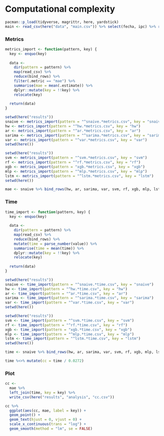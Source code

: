 # Computational complexity

```r
pacman::p_load(tidyverse, magrittr, here, yardstick)
main <- read_csv(here("data", "main.csv")) %>% select(fecha, ipc) %>% rowid_to_column(".row")
```

### Metrics

```r
metrics_import <- function(pattern, key) {
  key <- enquo(key)
  
  data <- 
    dir(pattern = pattern) %>% 
    map(read_csv) %>% 
    reduce(bind_rows) %>% 
    filter(.metric == "mae") %>% 
    summarise(mae = mean(.estimate)) %>% 
    dplyr::mutate(key = !!key) %>% 
    relocate(key)
  
  return(data)
}
```

```r
setwd(here("results"))
snaive <- metrics_import(pattern = "^snaive.*metrics.csv", key = "snaive")
hw <- metrics_import(pattern = "^hw.*metrics.csv", key = "hw")
ar <- metrics_import(pattern = "^ar.*metrics.csv", key = "ar")
sarima <- metrics_import(pattern = "^sarima.*metrics.csv", key = "sarima")
var <- metrics_import(pattern = "^var.*metrics.csv", key = "var")
setwd(here())
```

```r
setwd(here("results"))
svm <- metrics_import(pattern = "^svm.*metrics.csv", key = "svm")
rf <- metrics_import(pattern = "^rf.*metrics.csv", key = "rf")
xgb <- metrics_import(pattern = "xgb.*metrics.csv", key = "xgb")
mlp <- metrics_import(pattern = "^mlp.*metrics.csv", key = "mlp")
lstm <- metrics_import(pattern = "^lstm.*metrics.csv", key = "lstm")
setwd(here())
```

```r
mae <- snaive %>% bind_rows(hw, ar, sarima, var, svm, rf, xgb, mlp, lstm)
```

### Time

```r
time_import <- function(pattern, key) {
  key <- enquo(key)
  
  data <- 
    dir(pattern = pattern) %>% 
    map(read_csv) %>% 
    reduce(bind_rows) %>% 
    mutate(time = parse_number(value)) %>% 
    summarise(time = mean(time)) %>% 
    dplyr::mutate(key = !!key) %>% 
    relocate(key)
  
  return(data)
}
```

```r
setwd(here("results"))
snaive <- time_import(pattern = "^snaive.*time.csv", key = "snaive")
hw <- time_import(pattern = "^hw.*time.csv", key = "hw")
ar <- time_import(pattern = "^ar.*time.csv", key = "ar")
sarima <- time_import(pattern = "^sarima.*time.csv", key = "sarima")
var <- time_import(pattern = "^var.*time.csv", key = "var")
setwd(here())
```

```r
setwd(here("results"))
svm <- time_import(pattern = "^svm.*time.csv", key = "svm")
rf <- time_import(pattern = "^rf.*time.csv", key = "rf")
xgb <- time_import(pattern = "xgb.*time.csv", key = "xgb")
mlp <- time_import(pattern = "^mlp.*time.csv", key = "mlp")
lstm <- time_import(pattern = "^lstm.*time.csv", key = "lstm")
setwd(here())
```

```r
time <- snaive %>% bind_rows(hw, ar, sarima, var, svm, rf, xgb, mlp, lstm)
```

```r
time %<>% mutate(cc = time / 0.0272)
```

### Plot

```r
cc <- 
  mae %>% 
  left_join(time, key = key) %>% 
  write_csv(here("results", "analysis", "cc.csv"))
```

```r
cc %>% 
  ggplot(aes(cc, mae, label = key)) +
  geom_point() +
  geom_text(hjust = 0, vjust = 0) +
  scale_x_continuous(trans = "log") +
  geom_smooth(method = "lm", se = FALSE)
```
